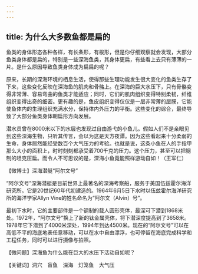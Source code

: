 ```yaml
---
---
---
```

title: 为什么大多数鱼都是扁的
---




鱼类的身体形态各种各样，有长条形，有梭形，但是你仔细观察就会发现，大部分鱼类身体都是扁的，特别是一些深海鱼类，其身体更扁，有些看上去只有薄薄的一片。是什么原因导致鱼类身体成为扁扁的呢？

原来，长期的深海环境的栖息生活，使得那些生理功能发生很大变化的鱼类生存了下来，这些变化反映在深海鱼的肌肉和骨骼上。在深海的巨大水压下，只有骨骼变得非常薄、容易弯曲的鱼类才能适应；同时，它们的肌肉组织变得特别柔韧，纤维组织变得出奇的细密。更有趣的是，鱼皮组织变得仅仅是一层非常薄的层膜，它能使鱼体内的生理组织充满水分，保持体内外压力的平衡。这些变化的综合，最终导致了大部分鱼类身体朝扁形方向发展。

潜水员曾在8000米以下的水层也发现过自由游弋的小鱼儿。假如人们不是亲眼见到这些深海生物，只听其传言，会以为这是天方夜谭。因为这些看起来十分柔弱的生命，身体居然能经受数百个大气压力的考验。也就是说，这条小鱼在人的手指甲那么大小的面积上，时时刻刻都承受着700千克的压力。这个压力，甚至可以把钢制的坦克压扁。而令人不可思议的是，深海小鱼竟能照样游动自如！（王军仁）





【微博士】深海潜艇“阿尔文号”



“阿尔文号”深海潜艇是目前世界上最著名的深海考察船，服务于美国伍兹霍尔海洋研究所。它是20世纪60年代初建造的。1964年6月5日下水时以伍兹霍尔海洋研究所的海洋学家Allyn Vine的姓名命名为“阿尔文（Alvin）号”。

最初下水时，它的主要部件是一个钢制的载人圆形壳体，最深可下潜到1868米处。1972年，“阿尔文号”换上了新的钛金属壳体，将下潜深度提高到了3658米。1978年它下潜到了4000米深处，1994年到达4500米。现在的“阿尔文号”可以在高低不平的海底地表任意移动，可以在水中自由漂浮，也可停留在海底完成科学和工程任务，同时可以进行摄像与拍照。

【微问题】深海鱼为什么能在巨大的水压下活动自如呢？

【关键词】洞穴　盲鱼　深海　灯笼鱼　大气压